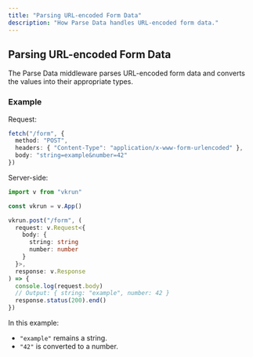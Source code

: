 ```yaml
---
title: "Parsing URL-encoded Form Data"
description: "How Parse Data handles URL-encoded form data."
---
```


## Parsing URL-encoded Form Data

The Parse Data middleware parses URL-encoded form data and converts the values into their appropriate types.

### Example

Request:

```ts
fetch("/form", {
  method: "POST",
  headers: { "Content-Type": "application/x-www-form-urlencoded" },
  body: "string=example&number=42"
})
```

Server-side:

```ts
import v from "vkrun"

const vkrun = v.App()

vkrun.post("/form", (
  request: v.Request<{
    body: {
      string: string
      number: number
    }
  }>,
  response: v.Response
) => {
  console.log(request.body)
  // Output: { string: "example", number: 42 }
  response.status(200).end()
})
```

In this example:
- `"example"` remains a string.
- `"42"` is converted to a number.
